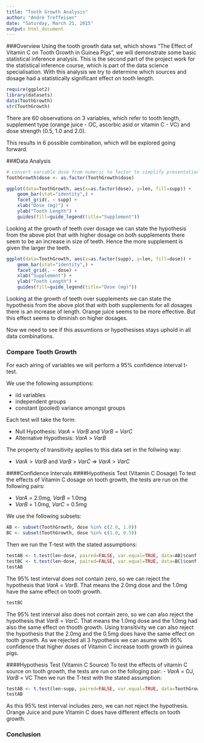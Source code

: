 ```yaml
---
title: "Tooth Growth Analysis"
author: "André Treffeisen"
date: "Saturday, March 21, 2015"
output: html_document
---
```


###Overview
Using the tooth growth data set, which shows "The Effect of Vitamin C on Tooth Growth in Guinea Pigs", we will demonstrate some basic statistical inference analysis. This is the second part of the project work for the statistical inference course, which is part of the data science specialisation. With this analysis we try to determine which sources and dosage had a statistically significant effect on tooth length.

```r
require(ggplot2)
library(datasets)
data(ToothGrowth)
str(ToothGrowth)
```
There are 60 observations on 3 variables, which refer to tooth length, supplement type (orange juice - OC, ascorbic asid or vitamin C - VC) and dose strength (0.5, 1.0 and 2.0).

This results in 6 possible combination, which will be explored going forward.

###Data Analysis
```r
# convert variable dose from numeric to factor to simplify presentation
ToothGrowth$dose <- as.factor(ToothGrowth$dose)
```

```r
ggplot(data=ToothGrowth, aes(x=as.factor(dose), y=len, fill=supp)) +
    geom_bar(stat="identity",) +
    facet_grid(. ~ supp) +
    xlab("Dose (mg)") +
    ylab("Tooth Length") +
    guides(fill=guide_legend(title="Supplement"))
```

Looking at the growth of teeth over dosage we can state the hypothesis from the above plot that with higher dosage on both supplements there seem to be an increase in size of teeth. Hence the more supplement is given the larger the teeth. 

```r
ggplot(data=ToothGrowth, aes(x=as.factor(supp), y=len, fill=dose)) +
    geom_bar(stat="identity",) +
    facet_grid(. ~ dose) +
    xlab("Supplement") +
    ylab("Tooth Length") +
    guides(fill=guide_legend(title="Dose (mg)"))
```

Looking at the growth of teeth over supplements we can state the hypothesis from the above plot that with both supplements for all dosages there is an increase of length. Orange juice seems to be more effective. But this effect seems to diminish on higher dosages.

Now we need to see if this assumtions or hypothesises stays uphold in all data combinations.

### Compare Tooth Growth
For each airing of variables we will perform a 95% confidence interval t-test.

We use the following assumptions:

- iid variables
- independent groups
- constant (pooled) variance amongst groups

Each test will take the form:

- Null Hypothesis: $VarA$ = $VarB$ and $VarB$ = $VarC$
- Alternative Hypothesis: $VarA$ > $VarB$

The property of transitivity applies to this data set in the follwing way:

- $VarA>VarB$ and $VarB$ > $VarC$ ⇒ $VarA$ > $VarC$
     
####Confidence Intervals
####Hypothesis Test (Vitamin C Dosage)
To test the effects of Vitamin C dosage on tooth growth, the tests are run on the following pairs:

- $VarA$ = 2.0mg, $VarB$ = 1.0mg
- $VarB$ = 1.0mg, $VarC$ = 0.5mg

We use the following subsets:
```r
AB <- subset(ToothGrowth, dose %in% c(2.0, 1.0))
BC <- subset(ToothGrowth, dose %in% c(1.0, 0.5))
```

Then we run the T-test with the stated assumptions:
```r
testAB <- t.test(len~dose, paired=FALSE, var.equal=TRUE, data=AB)$conf
testBC <- t.test(len~dose, paired=FALSE, var.equal=TRUE, data=BC)$conf
testAB
```
The 95% test interval does not contain zero, so we can reject the hypothesis that $VarA$ = $VarB$. That means the 2.0mg dose and the 1.0mg have the same effect on tooth growth.
```r
testBC
```
The 95% test interval also does not contain zero, so we can also reject the hypothesis that $VarB$ = $VarC$. That means the 1.0mg dose and the 1.0mg had also the same effect on thooth growth.
Using transitivity we can also reject the hypothesis that the 2.0mg and the 0.5mg does have the same effect on tooth growth.
As we rejected all 3 hypothesis we can asume with 95% confidence that higher doses of Vitamin C increase tooth growth in guinea pigs.

####Hypothesis Test (Vitamin C Source)
To test the effects of vitamin C source on tooth growth, the tests are run on the folloging pair:
- $VarA$ = OJ, $VarB$ = VC
Then we run the T-test with the stated assumption:
```r
testAB <- t.test(len~supp, paired=FALSE, var.equal=TRUE, data=ToothGrowth)$conf
testAB
```
As this 95% test interval includes zero, we can not reject the hypothesis. Orange Juice and pure Vitamin C does have different effects on tooth growth.


### Conclusion
```r

```

```r

```

```r

```
